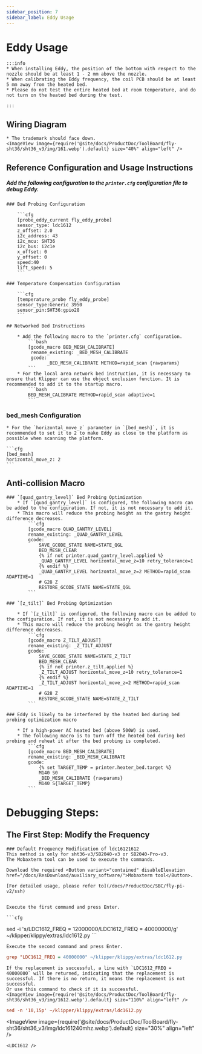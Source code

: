 ```yaml
---
sidebar_position: 7
sidebar_label: Eddy Usage
---
```



# Eddy Usage

    :::info
    * When installing Eddy, the position of the bottom with respect to the nozzle should be at least 1 - 2 mm above the nozzle.
    * When calibrating the Eddy frequency, the coil PCB should be at least 5 mm away from the heated bed.
    * Please do not test the entire heated bed at room temperature, and do not turn on the heated bed during the test.

    :::


## Wiring Diagram

    * The trademark should face down.
    <ImageView image={require('@site/docs/ProductDoc/ToolBoard/fly-sht36/sht36_v3/img/161.webp').default} size="40%" align="left" />


## Reference Configuration and Usage Instructions

##### Add the following configuration to the `printer.cfg` configuration file to debug Eddy.

    ### Bed Probing Configuration

        ```cfg
        [probe_eddy_current fly_eddy_probe]
        sensor_type: ldc1612
        z_offset: 2.0
        i2c_address: 43
        i2c_mcu: SHT36
        i2c_bus: i2c1e
        x_offset: 0
        y_offset: 0
        speed:40
        lift_speed: 5
        ```

    ### Temperature Compensation Configuration

        ```cfg
        [temperature_probe fly_eddy_probe]
        sensor_type:Generic 3950
        sensor_pin:SHT36:gpio28
        ```

    ## Networked Bed Instructions

        * Add the following macro to the `printer.cfg` configuration.
            ```bash
            [gcode_macro BED_MESH_CALIBRATE]
             rename_existing: _BED_MESH_CALIBRATE
             gcode: 
                   _BED_MESH_CALIBRATE METHOD=rapid_scan {rawparams}
            ```
        * For the local area network bed instruction, it is necessary to ensure that Klipper can use the object exclusion function. It is recommended to add it to the startup macro.
            ```bash
            BED_MESH_CALIBRATE METHOD=rapid_scan adaptive=1 
            ```

### bed_mesh Configuration

    * For the `horizontal_move_z` parameter in `[bed_mesh]`, it is recommended to set it to 2 to make Eddy as close to the platform as possible when scanning the platform.

    ```cfg
    [bed_mesh]
    horizontal_move_z: 2
    ```
## Anti-collision Macro

    ### `[quad_gantry_level]` Bed Probing Optimization
        * If `[quad_gantry_level]` is configured, the following macro can be added to the configuration. If not, it is not necessary to add it.
        * This macro will reduce the probing height as the gantry height difference decreases.
            ```cfg
            [gcode_macro QUAD_GANTRY_LEVEL]
            rename_existing: _QUAD_GANTRY_LEVEL
            gcode:
                SAVE_GCODE_STATE NAME=STATE_QGL
                BED_MESH_CLEAR
                {% if not printer.quad_gantry_level.applied %}
                _QUAD_GANTRY_LEVEL horizontal_move_z=10 retry_tolerance=1
                {% endif %}
                _QUAD_GANTRY_LEVEL horizontal_move_z=2 METHOD=rapid_scan ADAPTIVE=1
                # G28 Z
                RESTORE_GCODE_STATE NAME=STATE_QGL
            ```

    ### `[z_tilt]` Bed Probing Optimization

        * If `[z_tilt]` is configured, the following macro can be added to the configuration. If not, it is not necessary to add it.
        * This macro will reduce the probing height as the gantry height difference decreases.
            ```cfg
            [gcode_macro Z_TILT_ADJUST]
            rename_existing: _Z_TILT_ADJUST
            gcode:
                SAVE_GCODE_STATE NAME=STATE_Z_TILT
                BED_MESH_CLEAR
                {% if not printer.z_tilt.applied %}
                _Z_TILT_ADJUST horizontal_move_z=10 retry_tolerance=1
                {% endif %}
                _Z_TILT_ADJUST horizontal_move_z=2 METHOD=rapid_scan ADAPTIVE=1
                # G28 Z
                RESTORE_GCODE_STATE NAME=STATE_Z_TILT
            ```

    ### Eddy is likely to be interfered by the heated bed during bed probing optimization macro

        * If a high-power AC heated bed (above 500W) is used.
        * The following macro is to turn off the heated bed during bed probing and reheat it after the bed probing is completed.
            ```cfg
            [gcode_macro BED_MESH_CALIBRATE]
            rename_existing: _BED_MESH_CALIBRATE
            gcode:
                {% set TARGET_TEMP = printer.heater_bed.target %}
                M140 S0
                _BED_MESH_CALIBRATE {rawparams}
                M140 S{TARGET_TEMP}
            ```

   # Debugging Steps: 
   ## The First Step: Modify the Frequency

    ### Default Frequency Modification of ldc16121612
    This method is only for sht36-v3/SB2040-v3 or SB2040-Pro-v3.
    The Mobaxterm tool can be used to execute the commands.

    Download the required <Button variant="contained" disableElevation href="/docs/ResDownload/auxiliary_software/">Mobaxterm tool</Button>.

    [For detailed usage, please refer to](/docs/ProductDoc/SBC/fly-pi-v2/ssh)


    Execute the first command and press Enter.

    ```cfg
sed -i 's/LDC1612_FREQ = 12000000/LDC1612_FREQ = 40000000/g' ~/klipper/klippy/extras/ldc1612.py
    ```

    Execute the second command and press Enter.
  ```cfg
grep "LDC1612_FREQ = 40000000" ~/klipper/klippy/extras/ldc1612.py
  ```
    If the replacement is successful, a line with `LDC1612_FREQ = 40000000` will be returned, indicating that the replacement is successful. If there is no return, it means the replacement is not successful.
    Or use this command to check if it is successful.
    <ImageView image={require('@site/docs/ProductDoc/ToolBoard/fly-sht36/sht36_v3/img/1612.webp').default} size="110%" align="left" />
```cfg
sed -n '10,15p' ~/klipper/klippy/extras/ldc1612.py
```
   <ImageView image={require('@site/docs/ProductDoc/ToolBoard/fly-sht36/sht36_v3/img/ldc161240mhz.webp').default} size="30%" align="left" />

    <LDC1612 />

 